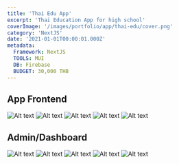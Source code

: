 ```yaml
---
title: 'Thai Edu App'
excerpt: 'Thai Education App for high school'
coverImage: '/images/portfolio/app/thai-edu/cover.png'
category: 'NextJS'
date: '2021-01-01T00:00:01.000Z'
metadata:
  Framework: NextJS
  TOOLS: MUI
  DB: Firebase
  BUDGET: 30,000 THB
---
```


## App Frontend

![Alt text](/images/portfolio/app/thai-edu/f1.png)
![Alt text](/images/portfolio/app/thai-edu/f2.png)
![Alt text](/images/portfolio/app/thai-edu/f3.png)
![Alt text](/images/portfolio/app/thai-edu/f4.png)
![Alt text](/images/portfolio/app/thai-edu/f5.png)

## Admin/Dashboard

![Alt text](/images/portfolio/app/thai-edu/d1.png)
![Alt text](/images/portfolio/app/thai-edu/d2.png)
![Alt text](/images/portfolio/app/thai-edu/d3.png)
![Alt text](/images/portfolio/app/thai-edu/d4.png)
![Alt text](/images/portfolio/app/thai-edu/d5.png)
